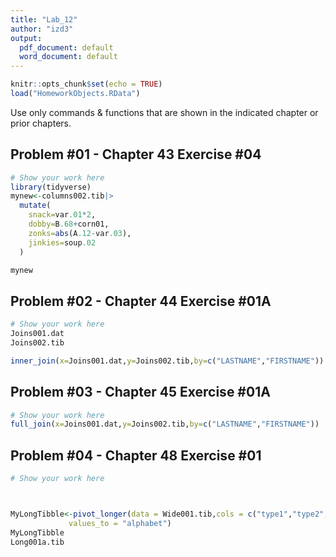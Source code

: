 ```yaml
---
title: "Lab_12"
author: "izd3"
output:
  pdf_document: default
  word_document: default
---
```




```r
knitr::opts_chunk$set(echo = TRUE)
load("HomeworkObjects.RData")
```

Use only commands \& functions that are shown in the indicated chapter or prior chapters.


\newpage

## Problem #01 - Chapter 43 Exercise #04 

```r
# Show your work here
library(tidyverse)
mynew<-columns002.tib|>
  mutate(
    snack=var.01*2,
    dobby=B.68+corn01,
    zonks=abs(A.12-var.03),
    jinkies=soup.02
  )

mynew


```

\newpage

## Problem #02 - Chapter 44 Exercise #01A 

```r
# Show your work here
Joins001.dat
Joins002.tib

inner_join(x=Joins001.dat,y=Joins002.tib,by=c("LASTNAME","FIRSTNAME"))

```

\newpage

## Problem #03 - Chapter 45 Exercise #01A
```r
# Show your work here
full_join(x=Joins001.dat,y=Joins002.tib,by=c("LASTNAME","FIRSTNAME"))

```


\newpage

## Problem #04 - Chapter 48 Exercise #01

```r
# Show your work here



MyLongTibble<-pivot_longer(data = Wide001.tib,cols = c("type1","type2","type3"),names_to = "TYPE",
             values_to = "alphabet")
MyLongTibble
Long001a.tib

```